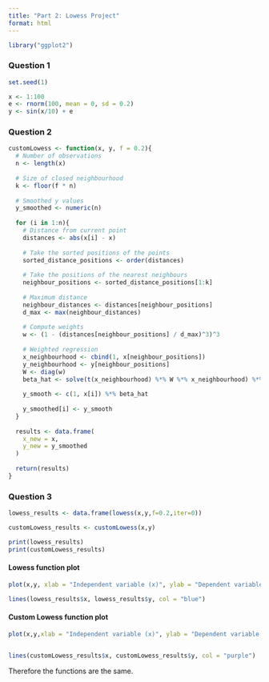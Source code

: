 ```yaml
---
title: "Part 2: Lowess Project"
format: html
---
```


```r
library("ggplot2")

```

### Question 1

```r
set.seed(1)

x <- 1:100
e <- rnorm(100, mean = 0, sd = 0.2)
y <- sin(x/10) + e

```

### Question 2

```r
customLowess <- function(x, y, f = 0.2){
  # Number of observations
  n <- length(x)
  
  # Size of closed neighbourhood
  k <- floor(f * n)
  
  # Smoothed y values
  y_smoothed <- numeric(n)
  
  for (i in 1:n){
    # Distance from current point
    distances <- abs(x[i] - x)
    
    # Take the sorted positions of the points
    sorted_distance_positions <- order(distances)
    
    # Take the positions of the nearest neighbours
    neighbour_positions <- sorted_distance_positions[1:k]
    
    # Maximum distance
    neighbour_distances <- distances[neighbour_positions]
    d_max <- max(neighbour_distances)
    
    # Compute weights
    w <- (1 - (distances[neighbour_positions] / d_max)^3)^3
    
    # Weighted regression
    x_neighbourhood <- cbind(1, x[neighbour_positions])
    y_neighbourhood <- y[neighbour_positions]
    W <- diag(w)
    beta_hat <- solve(t(x_neighbourhood) %*% W %*% x_neighbourhood) %*% t(x_neighbourhood) %*% W %*% y_neighbourhood
    
    y_smooth <- c(1, x[i]) %*% beta_hat
    
    y_smoothed[i] <- y_smooth
  }
  
  results <- data.frame(
    x_new = x,
    y_new = y_smoothed
  )
  
  return(results)
}

```

### Question 3

```r
lowess_results <- data.frame(lowess(x,y,f=0.2,iter=0))

customLowess_results <- customLowess(x,y)

print(lowess_results)
print(customLowess_results)
```

#### Lowess function plot

```r
plot(x,y, xlab = "Independent variable (x)", ylab = "Dependent variable (y)", main = "Lowess function plot (f=0.2 and iter = 0)")

lines(lowess_results$x, lowess_results$y, col = "blue")
```

#### Custom Lowess function plot

```r
plot(x,y,xlab = "Independent variable (x)", ylab = "Dependent variable (y)", main = "Custom lowess function plot (f=default=0.2)")


lines(customLowess_results$x, customLowess_results$y, col = "purple")
```

Therefore the functions are the same.
